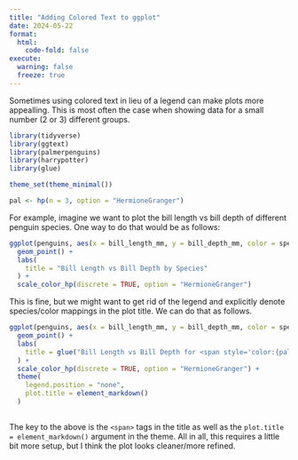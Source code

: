 ---
title: "Adding Colored Text to ggplot"
date: 2024-05-22
format:
  html:
    code-fold: false
execute:
  warning: false
  freeze: true
---

Sometimes using colored text in lieu of a legend can make plots more appealling. This is most often the case when showing data for a small number (2 or 3) different groups.

```{r}
library(tidyverse)
library(ggtext)
library(palmerpenguins) 
library(harrypotter)
library(glue)

theme_set(theme_minimal())

pal <- hp(n = 3, option = "HermioneGranger")
```

For example, imagine we want to plot the bill length vs bill depth of different penguin species. One way to do that would be as follows:

```{r}
ggplot(penguins, aes(x = bill_length_mm, y = bill_depth_mm, color = species)) +
  geom_point() +
  labs(
    title = "Bill Length vs Bill Depth by Species"
  ) +
  scale_color_hp(discrete = TRUE, option = "HermioneGranger")
```

This is fine, but we might want to get rid of the legend and explicitly denote species/color mappings in the plot title. We can do that as follows.

```{r}
ggplot(penguins, aes(x = bill_length_mm, y = bill_depth_mm, color = species)) +
  geom_point() +
  labs(
    title = glue("Bill Length vs Bill Depth for <span style='color:{pal[1]}'>Adelie</span>, <span style='color:{pal[2]}'>Chinstrap</span>, and <span style='color:{pal[3]}'>Gentoo</span> Penguins")
  ) +
  scale_color_hp(discrete = TRUE, option = "HermioneGranger") +
  theme(
    legend.position = "none",
    plot.title = element_markdown()
  )
 
```

The key to the above is the `<span>` tags in the title as well as the `plot.title = element_markdown()` argument in the theme. All in all, this requires a little bit more setup, but I think the plot looks  cleaner/more refined.
